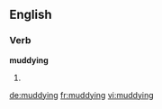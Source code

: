 ==English==

===Verb===
'''muddying'''

# {{third-person singular of|muddy}}

[[de:muddying]]
[[fr:muddying]]
[[vi:muddying]]